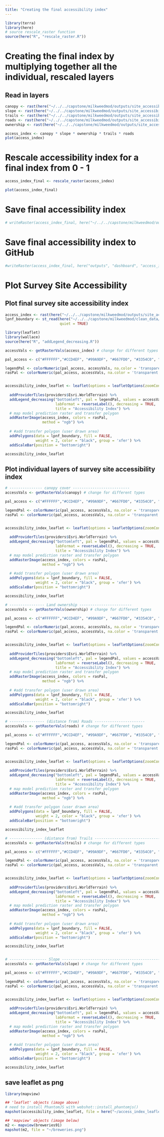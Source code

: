```yaml
---
title: "Creating the final accessibility index"
---
```


```r
library(terra)
library(here)
# source rescale_raster function
source(here("R", "rescale_raster.R"))
```


# Creating the final index by multiplying together all the individual, rescaled layers

## Read in layers
```r
canopy <- rast(here("~/../../capstone/milkweedmod/outputs/site_accessibility_outputs/canopy_rescaled.tif"))
slope <- rast(here("~/../../capstone/milkweedmod/outputs/site_accessibility_outputs/slope_rescaled.tif"))
trails <- rast(here("~/../../capstone/milkweedmod/outputs/site_accessibility_outputs/trails_rescaled.tif"))
roads <- rast(here("~/../../capstone/milkweedmod/outputs/site_accessibility_outputs/roads_rescaled.tif"))
ownership <- rast(here("~/../../capstone/milkweedmod/outputs/site_accessibility_outputs/ownership_rescaled.tif"))
```


```r
access_index <- canopy * slope * ownership * trails * roads
plot(access_index)
```

# Rescale accessibility index for a final index from 0 - 1

```r
access_index_final <- rescale_raster(access_index)

plot(access_index_final)
```
# Save final accessibility index
```r
# writeRaster(access_index_final, here("~/../../capstone/milkweedmod/outputs/site_accessibility_outputs/access_index_final.tif"), overwrite = TRUE)
```

# Save final accessibility index to GitHub
```r
#writeRaster(access_index_final, here("outputs", "dashboard", "access_index_final.tif"), overwrite = TRUE)
```


# Plot Survey Site Accessibility 


## Plot final survey site accessibility index
```r
access_index <- rast(here("~/../../capstone/milkweedmod/outputs/site_accessibility_outputs/access_index_final.tif"))
lpnf_boundary <- st_read(here("~/../../capstone/milkweedmod/clean_data/lpnf_boundary/lpnf_boundary/lpnf_boundary.shp"),
                         quiet = TRUE)

library(leaflet)
library(wallace)
source(here("R", "addLegend_decreasing.R"))

accessVals <- getRasterVals(access_index) # change for different types

pal_access <- c("#FFFFFF","#CCD4EF", "#99A9DF", "#667FD0", "#3354C0", "#0029B0")

legendPal <- colorNumeric(pal_access, accessVals, na.color = 'transparent')
rasPal <- colorNumeric(pal_access, accessVals, na.color = 'transparent')


accessibility_index_leaflet <- leaflet(options = leafletOptions(zoomControl = FALSE)) %>%
  
  addProviderTiles(providers$Esri.WorldTerrain) %>%
  addLegend_decreasing("bottomleft", pal = legendPal, values = accessVals,
                       labFormat = reverseLabel(), decreasing = TRUE,
                       title = "Accessibility Index") %>%
  # map model prediction raster and transfer polygon
  addRasterImage(access_index, colors = rasPal,
                 method = "ngb") %>%
  
  # #add transfer polygon (user drawn area)
  addPolygons(data = lpnf_boundary, fill = FALSE,
              weight = 2, color = "black", group = 'xfer') %>% 
  addScaleBar(position = "bottomright")

accessibility_index_leaflet

```



## Plot individual layers of survey site accessibility index

```r
# --------------- canopy cover --------------------------
accessVals <- getRasterVals(canopy) # change for different types

pal_access <- c("#FFFFFF","#CCD4EF", "#99A9DF", "#667FD0", "#3354C0", "#0029B0")

legendPal <- colorNumeric(pal_access, accessVals, na.color = 'transparent')
rasPal <- colorNumeric(pal_access, accessVals, na.color = 'transparent')


accessibility_index_leaflet <- leaflet(options = leafletOptions(zoomControl = FALSE)) %>%
  
  addProviderTiles(providers$Esri.WorldTerrain) %>%
  addLegend_decreasing("bottomleft", pal = legendPal, values = accessVals,
                       labFormat = reverseLabel(), decreasing = TRUE,
                       title = "Accessibility Index") %>%
  # map model prediction raster and transfer polygon
  addRasterImage(access_index, colors = rasPal,
                 method = "ngb") %>%
  
  # #add transfer polygon (user drawn area)
  addPolygons(data = lpnf_boundary, fill = FALSE,
              weight = 2, color = "black", group = 'xfer') %>% 
  addScaleBar(position = "bottomright")

accessibility_index_leaflet

# ---------------- Land ownership ------------------------
accessVals <- getRasterVals(ownership) # change for different types

pal_access <- c("#FFFFFF","#CCD4EF", "#99A9DF", "#667FD0", "#3354C0", "#0029B0")

legendPal <- colorNumeric(pal_access, accessVals, na.color = 'transparent')
rasPal <- colorNumeric(pal_access, accessVals, na.color = 'transparent')


accessibility_index_leaflet <- leaflet(options = leafletOptions(zoomControl = FALSE)) %>%
  
  addProviderTiles(providers$Esri.WorldTerrain) %>%
  addLegend_decreasing("bottomleft", pal = legendPal, values = accessVals,
                       labFormat = reverseLabel(), decreasing = TRUE,
                       title = "Accessibility Index") %>%
  # map model prediction raster and transfer polygon
  addRasterImage(access_index, colors = rasPal,
                 method = "ngb") %>%
  
  # #add transfer polygon (user drawn area)
  addPolygons(data = lpnf_boundary, fill = FALSE,
              weight = 2, color = "black", group = 'xfer') %>% 
  addScaleBar(position = "bottomright")

accessibility_index_leaflet

# ---------------- (distance from) Roads -----------------------
accessVals <- getRasterVals(roads) # change for different types

pal_access <- c("#FFFFFF","#CCD4EF", "#99A9DF", "#667FD0", "#3354C0", "#0029B0")

legendPal <- colorNumeric(pal_access, accessVals, na.color = 'transparent')
rasPal <- colorNumeric(pal_access, accessVals, na.color = 'transparent')


accessibility_index_leaflet <- leaflet(options = leafletOptions(zoomControl = FALSE)) %>%
  
  addProviderTiles(providers$Esri.WorldTerrain) %>%
  addLegend_decreasing("bottomleft", pal = legendPal, values = accessVals,
                       labFormat = reverseLabel(), decreasing = TRUE,
                       title = "Accessibility Index") %>%
  # map model prediction raster and transfer polygon
  addRasterImage(access_index, colors = rasPal,
                 method = "ngb") %>%
  
  # #add transfer polygon (user drawn area)
  addPolygons(data = lpnf_boundary, fill = FALSE,
              weight = 2, color = "black", group = 'xfer') %>% 
  addScaleBar(position = "bottomright")

accessibility_index_leaflet

# --------------- (distance from) Trails --------------------------------
accessVals <- getRasterVals(trails) # change for different types

pal_access <- c("#FFFFFF","#CCD4EF", "#99A9DF", "#667FD0", "#3354C0", "#0029B0")

legendPal <- colorNumeric(pal_access, accessVals, na.color = 'transparent')
rasPal <- colorNumeric(pal_access, accessVals, na.color = 'transparent')


accessibility_index_leaflet <- leaflet(options = leafletOptions(zoomControl = FALSE)) %>%
  
  addProviderTiles(providers$Esri.WorldTerrain) %>%
  addLegend_decreasing("bottomleft", pal = legendPal, values = accessVals,
                       labFormat = reverseLabel(), decreasing = TRUE,
                       title = "Accessibility Index") %>%
  # map model prediction raster and transfer polygon
  addRasterImage(access_index, colors = rasPal,
                 method = "ngb") %>%
  
  # #add transfer polygon (user drawn area)
  addPolygons(data = lpnf_boundary, fill = FALSE,
              weight = 2, color = "black", group = 'xfer') %>% 
  addScaleBar(position = "bottomright")

accessibility_index_leaflet


# ----------------- Slope ----------------------------------------------
accessVals <- getRasterVals(slope) # change for different types

pal_access <- c("#FFFFFF","#CCD4EF", "#99A9DF", "#667FD0", "#3354C0", "#0029B0")

legendPal <- colorNumeric(pal_access, accessVals, na.color = 'transparent')
rasPal <- colorNumeric(pal_access, accessVals, na.color = 'transparent')


accessibility_index_leaflet <- leaflet(options = leafletOptions(zoomControl = FALSE)) %>%
  
  addProviderTiles(providers$Esri.WorldTerrain) %>%
  addLegend_decreasing("bottomleft", pal = legendPal, values = accessVals,
                       labFormat = reverseLabel(), decreasing = TRUE,
                       title = "Accessibility Index") %>%
  # map model prediction raster and transfer polygon
  addRasterImage(access_index, colors = rasPal,
                 method = "ngb") %>%
  
  # #add transfer polygon (user drawn area)
  addPolygons(data = lpnf_boundary, fill = FALSE,
              weight = 2, color = "black", group = 'xfer') %>% 
  addScaleBar(position = "bottomright")

accessibility_index_leaflet


```



## save leaflet as png
```r
library(mapview)

## 'leaflet' objects (image above)
# need to install PhantomJS with webshot::install_phantomjs()
mapshot(accessibility_index_leaflet, file = here("~/access_index_leaflet.png"))

## 'mapview' objects (image below)
m2 <- mapview(breweries91)
mapshot(m2, file = "~/breweries.png")
```


